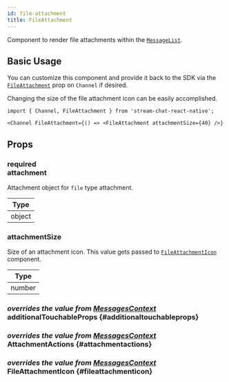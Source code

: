 ```yaml
---
id: file-attachment
title: FileAttachment
---
```



Component to render file attachments within the [`MessageList`](./message_list.mdx).

## Basic Usage

You can customize this component and provide it back to the SDK via the [`FileAttachment`](../core-components/channel.mdx#fileattachment) prop on `Channel` if desired.

Changing the size of the file attachment icon can be easily accomplished.

```tsx
import { Channel, FileAttachment } from 'stream-chat-react-native';

<Channel FileAttachment={() => <FileAttachment attachmentSize={40} />}
```

## Props

### <div class="label required">required</div> **attachment**

Attachment object for `file` type attachment.

| Type   |
| ------ |
| object |

### attachmentSize

Size of an attachment icon. This value gets passed to [`FileAttachmentIcon`](#fileattachmenticon) component.

| Type   |
| ------ |
| number |

### <div class="label description">_overrides the value from [MessagesContext](../contexts/messages_context.mdx#additionaltouchableprops)_</div> additionalTouchableProps {#additionaltouchableprops}

<AdditionalTouchableProps />

### <div class="label description">_overrides the value from [MessagesContext](../contexts/messages_context.mdx#attachmentactions)_</div> AttachmentActions {#attachmentactions}

<AttachmentActions />

### <div class="label description">_overrides the value from [MessagesContext](../contexts/messages_context.mdx#fileattachmenticon)_</div> FileAttachmentIcon {#fileattachmenticon}

<FileAttachmentIcon />
